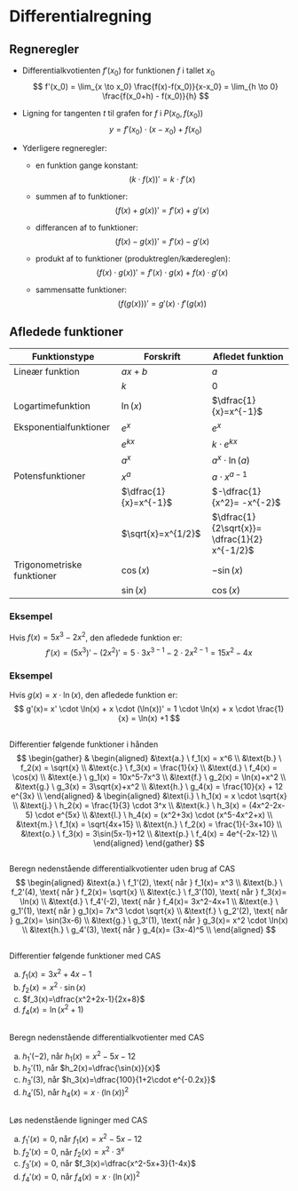 # Differentialregning

## Regneregler
- Differentialkvotienten $f'(x_0)$ for funktionen $f$ i tallet $x_0$
$$
f'(x_0) = \lim_{x \to x_0} \frac{f(x)-f(x_0)}{x-x_0}
= \lim_{h \to 0} \frac{f(x_0+h) - f(x_0)}{h}
$$

- Ligning for tangenten $t$ til grafen for $f$ i $P(x_0, f(x_0))$
$$
y = f'(x_0) \cdot (x-x_0) + f(x_0)
$$

- Yderligere regneregler:
    - en funktion gange konstant:
$$
(k \cdot f(x))' = k \cdot f'(x)
$$

    - summen af to funktioner:
$$
(f(x)+g(x))' = f'(x) + g'(x)
$$

    - differancen af to funktioner:
$$
(f(x)-g(x))' = f'(x) - g'(x)
$$

    - produkt af to funktioner (produktreglen/kædereglen):
$$
(f(x) \cdot g(x))' = f'(x) \cdot g(x) + f(x) \cdot g'(x)
$$

    - sammensatte funktioner:
$$
(f(g(x)))' = g'(x) \cdot f'(g(x))
$$

## Afledede funktioner

| Funktionstype | Forskrift | Afledet funktion | 
| --- | --- | --- |
| Lineær funktion | $ax+b$ | $a$ |
| | $k$ | $0$ |
| Logartimefunktion | $\ln(x)$ | $\dfrac{1}{x}=x^{-1}$ |
| Eksponentialfunktioner | $e^x$ | $e^x$ | 
| | $e^{kx}$ | $k \cdot e^{kx}$ | 
| | $a^x$ | $a^x \cdot \ln(a)$ |
| Potensfunktioner | $x^a$ | $a \cdot x^{a-1}$ | 
| | $\dfrac{1}{x}=x^{-1}$ | $-\dfrac{1}{x^2}= -x^{-2}$ |
| | $\sqrt{x}=x^{1/2}$ | $\dfrac{1}{2\sqrt{x}}= \dfrac{1}{2} x^{-1/2}$|
| Trigonometriske funktioner | $\cos(x)$ | $-\sin(x)$ | 
| | $\sin(x)$ | $\cos(x)$ |

### Eksempel
Hvis $f(x) = 5x^3-2x^2$, den afledede funktion er: 
$$
f'(x) = (5x^3)' - (2x^2)' 
= 5 \cdot 3x^{3-1} - 2 \cdot 2x^{2-1}
= 15x^2 - 4x 
$$

### Eksempel
Hvis $g(x)= x \cdot \ln(x)$, den afledede funktion er:
$$
g'(x)= x' \cdot \ln(x) + x \cdot (\ln(x))'
= 1 \cdot \ln(x) + x \cdot \frac{1}{x}
= \ln(x) +1
$$

##
Differentier følgende funktioner i hånden
$$
\begin{gather}
&
\begin{aligned}
&\text{a.} \ f_1(x) = x^6 \\
&\text{b.} \ f_2(x) = \sqrt{x} \\
&\text{c.} \ f_3(x) = \frac{1}{x} \\
&\text{d.} \ f_4(x) = \cos(x) \\
&\text{e.} \ g_1(x) = 10x^5-7x^3 \\
&\text{f.} \ g_2(x) = \ln(x)+x^2 \\
&\text{g.} \ g_3(x) = 3\sqrt{x}+x^2 \\
&\text{h.} \ g_4(x) = \frac{10}{x} + 12 e^{3x} \\
\end{aligned}
&
\begin{aligned}
&\text{i.} \ h_1(x) = x \cdot \sqrt{x} \\
&\text{j.} \ h_2(x) = \frac{1}{3} \cdot 3^x \\
&\text{k.} \ h_3(x) = (4x^2-2x-5) \cdot e^{5x} \\
&\text{l.} \ h_4(x) = (x^2+3x) \cdot (x^5-4x^2+x) \\
&\text{m.} \ f_1(x) = \sqrt{4x+15} \\
&\text{n.} \ f_2(x) = \frac{1}{-3x+10} \\
&\text{o.} \ f_3(x) = 3\sin(5x-1)+12 \\
&\text{p.} \ f_4(x) = 4e^{-2x-12} \\
\end{aligned}
\end{gather}
$$

##
Beregn nedenstående differentialkvotienter uden brug af CAS
$$
\begin{aligned}
&\text{a.} \ f_1'(2), \text{ når } f_1(x)= x^3 \\
&\text{b.} \ f_2'(4), \text{ når } f_2(x)= \sqrt{x} \\
&\text{c.} \ f_3'(10), \text{ når } f_3(x)= \ln(x) \\
&\text{d.} \ f_4'(-2), \text{ når } f_4(x)= 3x^2-4x+1 \\
&\text{e.} \ g_1'(1), \text{ når } g_1(x)= 7x^3 \cdot \sqrt{x}  \\
&\text{f.} \ g_2'(2), \text{ når } g_2(x)= \sin(3x-6) \\
&\text{g.} \ g_3'(1), \text{ når } g_3(x)= x^2 \cdot \ln(x) \\
&\text{h.} \ g_4'(3), \text{ når } g_4(x)= (3x-4)^5 \\
\end{aligned}
$$

##
Differentier følgende funktioner med CAS

a. $f_1(x)=3x^2+4x-1$
b. $f_2(x)=x^2 \cdot \sin(x)$
c. $f_3(x)=\dfrac{x^2+2x-1}{2x+8}$
d. $f_4(x)=\ln(x^2+1)$

##
Beregn nedenstående differentialkvotienter med CAS

a. $h_1'(-2)$, når $h_1(x)=x^2-5x-12$
b. $h_2'(1)$, når $h_2(x)=\dfrac{\sin(x)}{x}$
c. $h_3'(3)$, når $h_3(x)=\dfrac{100}{1+2\cdot e^{-0.2x}}$
d. $h_4'(5)$, når $h_4(x)=x \cdot (\ln(x))^2$

##
Løs nedenstående ligninger med CAS

a. $f_1'(x)=0$, når $f_1(x)=x^2-5x-12$
b. $f_2'(x)=0$, når $f_2(x)=x^2 \cdot 3^x$
c. $f_3'(x)=0$, når $f_3(x)=\dfrac{x^2-5x+3}{1-4x}$
d. $f_4'(x)=0$, når $f_4(x)=x \cdot (\ln(x))^2$
